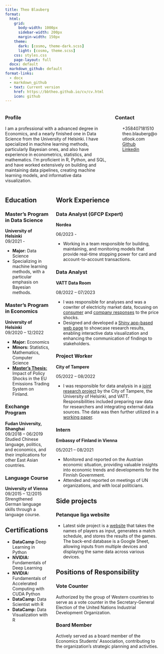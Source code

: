 ```yaml
---
title: Theo Blauberg
format:
  html:
    grid: 
      body-width: 1000px
      sidebar-width: 200px
      margin-width: 150px
    theme: 
      dark: [cosmo, theme-dark.scss]
      light: [cosmo, theme.scss]
    css: styles.css
    page-layout: full
  docx: default
  markdown_github: default
format-links:
  - docx
  - markdown_github
  - text: Current version
    href: https://bbtheo.github.io/cv/cv.html
    icon: github
---
```


::: {.columns .header-col aling="center"}
::: {.column .header-col width="70%"}
### Profile

I am a professional with a advanced degree in Economics, and a nearly finished one in Data Science from the University of Helsinki. I have  specialized in machine learning methods, particularly Bayesian ones, and also have experience in econometrics, statistics, and mathematics. I'm proficient in R, Python, and SQL, and have worked extensively on building and maintaining data pipelines, creating machine learning models, and informative data visualization.
:::

::: {.column .header-col width="30%"}
### Contact

<script src="https://kit.fontawesome.com/954a9d9f43.js" crossorigin="anonymous"></script>

<ul class="fa-ul" style="list-style-type: none;">

<li><i class="fa-solid fa-mobile-screen"></i> +358407181510</li>

<li><i class="fa-solid fa-at"></i> theo.blauberg\@outlook.com</li>

  <li>
    <i class="fa-brands fa-github"></i> 
    [Github](https://github.com/bbtheo)
  </li>

  <li>
    <i class="fa-brands fa-linkedin"></i>
    [Linkedin](https://www.linkedin.com/in/theo-blauberg/)
  </li>

</ul>
:::
:::

::: {.columns aling="center"}
::: {.column .edu-col width="30%"}
## Education

### Master's Program in Data Science

**University of Helsinki**\
09/2021 - \

-   **Major:** Data Science
-   Specializing in machine learning methods, with a particular emphasis on Bayesian methods.

### Master's Program in Economics

**University of Helsinki**\
09/2020 – 12/2022\

-   **Major:** Economics
-   **Minors:** Statistics, Mathematics, Computer Science
-   [**Master's Thesis:**](https://github.com/bbtheo/gradu/blob/main/docs/bookdown-thesis.pdf) Impact of Policy Shocks in the EU Emissions Trading System on Finland.

### Exchange Program

**Fudan University, Shanghai**\
09/2018 – 06/2019\
Studied Chinese language, politics, and economics, and their implications for other East Asian countries.

### Language Course

**University of Vienna**\
09/2015 – 12/2015\
Strengthened German language skills through a language course.

## Certifications

-   **DataCamp** Deep Learning in Python
-   **NVIDIA:** Fundamentals of Deep Learning
-   **NVIDIA:** Fundamentals of Accelerated Computing with CUDA Python
-   **DataCamp:** Data Scientist with R
-   **DataCamp:** Data Visualization with R
:::

::: {.column .main-col width="70%"}
## Work Experience

### Data Analyst (GFCP Expert)

:::: {.aligned-text}
::: {.left}
**Nordea**
:::
::: {.right}
06/2023 - 
:::
::::

- Working in a team responsible for building, maintaining, and monitoring models that provide real-time stopping power for card and account-to-account transactions.  

### Data Analyst

:::: {.aligned-text}
::: {.left}
**VATT Data Room**
:::
::: {.right}
08/2022 – 07/2023\
:::
::::

-   I was responsible for analyses and was a cowriter of electricity market data, focusing on [consumer](https://scholar.google.fi/citations?view_op=view_citation&hl=en&user=19yd6u0AAAAJ&sortby=pubdate&citation_for_view=19yd6u0AAAAJ:2tRrZ1ZAMYUC) and [company responses](https://scholar.google.fi/citations?view_op=view_citation&hl=en&user=19yd6u0AAAAJ&sortby=pubdate&citation_for_view=19yd6u0AAAAJ:sJsF-0ZLhtgC) to the price shocks.
-   Designed and developed a [Shiny app-based web page](https://github.com/datahuone/shiny_app) to showcase research results, enabling interactive data visualization and enhancing the communication of findings to stakeholders.

### Project Worker

:::: {.aligned-text}
::: {.left}
**City of Tampere**
:::
::: {.right}
05/2022 – 08/2022
:::
::::

-   I was responsible for data analysis in a [joint research project](https://scholar.google.fi/citations?view_op=view_citation&hl=en&user=19yd6u0AAAAJ&sortby=pubdate&citation_for_view=19yd6u0AAAAJ:uDGL6kOW6j0C) by the City of Tampere, the University of Helsinki, and VATT. Responsibilities included preparing raw data for researchers and integrating external data sources. The data was then further utilized in a [working paper](https://scholar.google.fi/citations?view_op=view_citation&hl=en&user=19yd6u0AAAAJ&sortby=pubdate&citation_for_view=19yd6u0AAAAJ:NyGDZy8z5eUC).

### Intern

:::: {.aligned-text}
::: {.left}
**Embassy of Finland in Vienna**\
:::
::: {.right}
05/2021 – 08/2021\
:::
::::

-   Monitored and reported on the Austrian economic situation, providing valuable insights into economic trends and developments for the Finnish Government.
-   Attended and reported on meetings of UN organizations, and with local politicians. 

## Side projects

### Petanque liga website

- Latest side project is a [website](https://theoblauberg.shinyapps.io/petanque_liga/) that takes the names of players as input, generates a match schedule, and stores the results of the games. The back-end database is a Google Sheet, allowing inputs from multiple devices and displaying the same data across various devices.

## Positions of Responsibility

### Vote Counter 
Authorized by the group of Western countries to serve as a vote counter in the Secretary-General Election of the United Nations Industrial Development Organization.

### Board Member 
Actively served as a board member of the Economics Students’ Association, contributing to the organization's strategic planning and activities.
:::
:::

